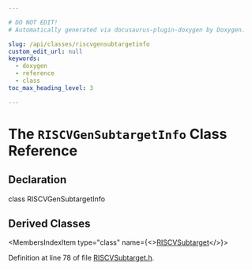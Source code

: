 ```yaml
---

# DO NOT EDIT!
# Automatically generated via docusaurus-plugin-doxygen by Doxygen.

slug: /api/classes/riscvgensubtargetinfo
custom_edit_url: null
keywords:
  - doxygen
  - reference
  - class
toc_max_heading_level: 3

---
```





# The `RISCVGenSubtargetInfo` Class Reference

<DoxygenPage pluginConfig={pluginConfig}>



## Declaration

<CodeBlock>class RISCVGenSubtargetInfo</CodeBlock>

## Derived Classes

<MembersIndex>

<MembersIndexItem
  type="class"
  name={<><a href="/docs/api/classes/llvm/riscvsubtarget">RISCVSubtarget</a></>}>
</MembersIndexItem>

</MembersIndex>


Definition at line 78 of file <a href="/docs/api/files/lib/lib/target/lib/target/riscv/riscvsubtarget-h">RISCVSubtarget.h</a>.

</DoxygenPage>
